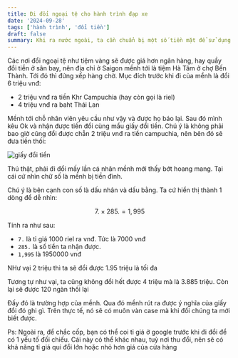 ```yaml
---
title: Đi đổi ngoại tệ cho hành trình đạp xe
date: '2024-09-28'
tags: ['hành trình', 'đổi tiền']
draft: false
summary: Khi ra nước ngoài, ta cần chuẩn bị một số tiền mặt để sử dụng bởi không phải lúc nào cũng có thể sài thẻ tín dụng. Bài này là về kinh nghiệm đổi tiền cho chuyến đi lần này
---
```



Các nơi đổi ngoại tệ như tiệm vàng sẽ được giá hơn ngân hàng, hay quầy đổi tiền ở sân bay, nên địa chỉ ở Saigon mềnh tới là tiệm Hà Tâm ở chợ Bến Thành. Tới đó thì đứng xếp hàng chờ. Mục đích trước khi đi của mềnh là đổi 6 triệu vnđ:
- 2 triệu vnđ ra tiền Khr Campuchia (hay còn gọi là riel)
- 4 triệu vnđ ra baht Thái Lan

Mềnh tới chỗ nhân viên yêu cầu như vậy và được họ báo lại. Sau đó mình kêu Ok và nhận được tiền đổi cùng mẩu giấy đổi tiền. Chú ý là không phải bao giờ cũng đổi được chẵn 2 triệu vnđ ra tiền campuchia, nên bên đó sẽ đưa tiền thối:

![giấy đổi tiền](/static/images/87aac959-fb10-49a4-915a-499895174719/3d7d7c1248854ffa9d8e5ef521522bb5.webp)

Thú thật, phải đi đổi mấy lần cá nhân mềnh mới thấy bớt hoang mang. Tại cái cứ nhìn chữ số là mềnh bị tiền đình.

Chú ý là bên cạnh con số là dấu nhân và dấu bằng. Ta cứ hiển thị thành 1 dòng để dễ nhìn:

$$7. \times 285. = 1,995$$

Tính ra như sau:
- `7.` là tỉ giá 1000 riel ra vnđ. Tức là 7000 vnđ
- `285.` là số tiền ta nhận được.
- `1,995` là 1950000 vnđ

NHư vại 2 triệu thì ta sẽ đổi được 1.95 triệu là tối đa

Tương tự như vại, ta cũng không đổi hết được 4 triệu mà là 3.885 triệu. Còn lại sẽ được 120 ngàn thối lại

Đấy đó là trường hợp của mềnh. Qua đó mềnh rút ra được ý nghĩa của giấy đổi đó ghi gì. Trên thực tế, nó sẽ có muôn vàn case mà khi đổi chúng ta mới biết được.

Ps: Ngoài ra, để chắc cốp, bạn có thể coi tỉ giá ở google trước khi đi đổi để có 1 yếu tố đối chiếu. Cái này có thể khác nhau, tuỳ nơi thu đổi, nên sẽ có khả năng tỉ giá qui đổi lớn hoặc nhỏ hơn giá của cửa hàng